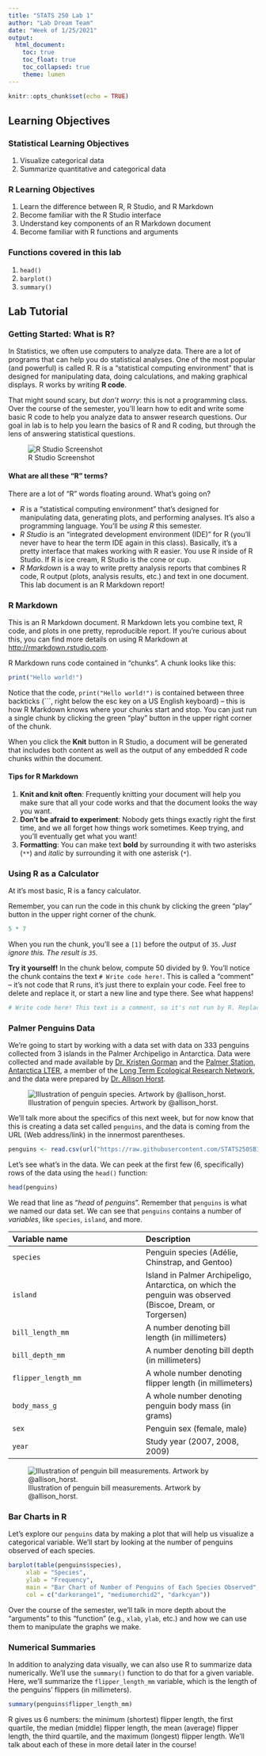 ```yaml
---
title: "STATS 250 Lab 1"
author: "Lab Dream Team"
date: "Week of 1/25/2021"
output:
  html_document:
    toc: true
    toc_float: true
    toc_collapsed: true
    theme: lumen
---
```


```r
knitr::opts_chunk$set(echo = TRUE)
```

## Learning Objectives

### Statistical Learning Objectives
<!-- This is a comment and will not show up in your document. Note that the
numbering here is all 1's. This will automatically be converted to 1, 2, etc.
when you knit the document; writing all 1's makes it so you don't have to 
constantly update the numbering when you move things around in editing! -->
1. Visualize categorical data
1. Summarize quantitative and categorical data

### R Learning Objectives
1. Learn the difference between R, R Studio, and R Markdown
1. Become familiar with the R Studio interface 
1. Understand key components of an R Markdown document
1. Become familiar with R functions and arguments

### Functions covered in this lab
1. `head()`
1. `barplot()`
1. `summary()`

## Lab Tutorial

### Getting Started: What is R?
In Statistics, we often use computers to analyze data. There are a lot of programs that can help you do statistical analyses. One of the most popular (and powerful) is called R. R is a "statistical computing environment" that is designed for manipulating data, doing calculations, and making graphical displays. R works by writing **R code**.

That might sound scary, but *don't worry*: this is not a programming class. Over the course of the semester, you'll learn how to edit and write some basic R code to help you analyze data to answer research questions. Our goal in lab is to help you learn the basics of R and R coding, but through the lens of answering statistical questions. 

![R Studio Screenshot](images/rstudio_annotated.jpg)

#### What are all these "R" terms?
There are a lot of "R" words floating around. What's going on?

- *R* is a "statistical computing environment" that's designed for manipulating data, generating plots, and performing analyses. It's also a programming language. You'll be *using R* this semester.
- *R Studio* is an "integrated development environment (IDE)" for R (you'll never have to hear the term IDE again in this class). Basically, it's a pretty interface that makes working with R easier. You use R inside of R Studio. If R is ice cream, R Studio is the cone or cup.
- *R Markdown* is a way to write pretty analysis reports that combines R code, R output (plots, analysis results, etc.) and text in one document. This lab document is an R Markdown report!

### R Markdown

This is an R Markdown document. R Markdown lets you combine text, R code, and plots in one pretty, reproducible report. If you're curious about this, you can find more details on using R Markdown at <http://rmarkdown.rstudio.com>.

R Markdown runs code contained in "chunks". A chunk looks like this:
```r
print("Hello world!")
```
Notice that the code, `print("Hello world!")` is contained between three backticks (```, right below the esc key on a US English keyboard) -- this is how R Markdown knows where your chunks start and stop. You can just run a single chunk by clicking the green "play" button in the upper right corner of the chunk.

When you click the **Knit** button in R Studio, a document will be generated that includes both content as well as the output of any embedded R code chunks within the document. 

#### Tips for R Markdown
1. **Knit and knit often**: Frequently knitting your document will help you make sure that all your code works and that the document looks the way you want.
1. **Don't be afraid to experiment**: Nobody gets things exactly right the first time, and we all forget how things work sometimes. Keep trying, and you'll eventually get what you want!
1. **Formatting**: You can make text **bold** by surrounding it with two asterisks (`**`) and *italic* by surrounding it with one asterisk (`*`).

### Using R as a Calculator
At it's most basic, R is a fancy calculator. 

Remember, you can run the code in this chunk by clicking the green "play" button in the upper right corner of the chunk.
```r
5 * 7
```
When you run the chunk, you'll see a `[1]` before the output of `35`. *Just ignore this. The result is `35`.*

**Try it yourself!**
In the chunk below, compute 50 divided by 9. You'll notice the chunk contains the text `# Write code here!`. This is called a "comment" -- it's not code that R runs, it's just there to explain your code. Feel free to delete and replace it, or start a new line and type there. See what happens!
```r
# Write code here! This text is a comment, so it's not run by R. Replace it with code to compute 50 divided by 9.
```


### Palmer Penguins Data
We're going to start by working with a data set with data on 333 penguins collected from 3 islands in the Palmer Archipeligo in Antarctica. Data were collected and made available by [Dr. Kristen Gorman](https://www.uaf.edu/cfos/people/faculty/detail/kristen-gorman.php)
and the [Palmer Station, Antarctica LTER](https://pal.lternet.edu/), a member of the [Long Term Ecological Research Network](https://lternet.edu/), and the data were prepared by [Dr. Allison Horst](https://github.com/allisonhorst/palmerpenguins).

![Illustration of penguin species. Artwork by @allison_horst.](https://github.com/allisonhorst/palmerpenguins/raw/master/man/figures/lter_penguins.png)

We'll talk more about the specifics of this next week, but for now know that this is creating a data set called `penguins`, and the data is coming from the URL (Web address/link) in the innermost parentheses.

```r
penguins <- read.csv(url("https://raw.githubusercontent.com/STATS250SBI/palmerpenguins/master/inst/extdata/penguins_NArm.csv"), stringsAsFactors = FALSE)
```

Let's see what's in the data. We can peek at the first few (6, specifically) rows of the data using the `head()` function:
```r
head(penguins)
```
We read that line as "*head* of *penguins*". Remember that `penguins` is what we named our data set. We can see that `penguins` contains a number of *variables*, like `species`, `island`, and more. 

| Variable name | Description |
|:--------------|:------------|
|`species`| Penguin species (Ad&eacute;lie, Chinstrap, and Gentoo) |
|`island`| Island in Palmer Archipeligo, Antarctica, on which the penguin was observed (Biscoe, Dream, or Torgersen) |
|`bill_length_mm`| A number denoting bill length (in millimeters) |
|`bill_depth_mm`| A number denoting bill depth (in millimeters) |
|`flipper_length_mm`| A whole number denoting flipper length (in millimeters) |
|`body_mass_g`| A whole number denoting penguin body mass (in grams) |
|`sex`| Penguin sex (female, male) |
|`year`| Study year (2007, 2008, 2009) |


![Illustration of penguin bill measurements. Artwork by @allison_horst.](https://github.com/allisonhorst/palmerpenguins/raw/master/man/figures/culmen_depth.png)

### Bar Charts in R
Let's explore our `penguins` data by making a plot that will help us visualize a categorical variable. We'll start by looking at the number of penguins observed of each species.

```r
barplot(table(penguins$species),
     xlab = "Species",
     ylab = "Frequency",
     main = "Bar Chart of Number of Penguins of Each Species Observed",
     col = c("darkorange1", "mediumorchid2", "darkcyan"))
```

Over the course of the semester, we'll talk in more depth about the "arguments" to this "function" (e.g., `xlab`, `ylab`, etc.) and how we can use them to manipulate the graphs we make.

### Numerical Summaries
In addition to analyzing data visually, we can also use R to summarize data numerically. We'll use the `summary()` function to do that for a given variable. Here, we'll summarize the `flipper_length_mm` variable, which is the length of the penguins' flippers (in millimeters). 

```r
summary(penguins$flipper_length_mm)
```

R gives us 6 numbers: the minimum (shortest) flipper length, the first quartile, the median (middle) flipper length, the mean (average) flipper length, the third quartile, and the maximum (longest) flipper length. We'll talk about each of these in more detail later in the course!

